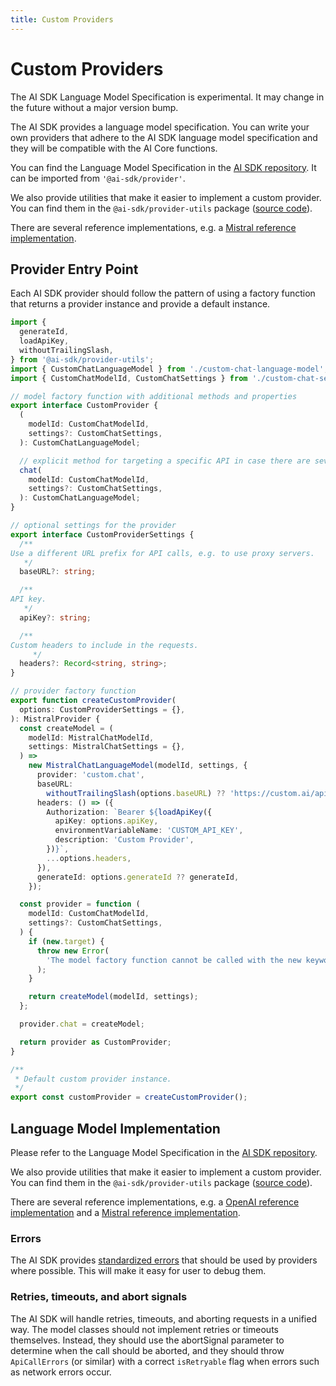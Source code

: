 ```yaml
---
title: Custom Providers
---
```



# Custom Providers

<Callout>
  The AI SDK Language Model Specification is experimental. It may change in the
  future without a major version bump.
</Callout>

The AI SDK provides a language model specification.
You can write your own providers that adhere to the AI SDK language model specification and they will be compatible with the AI Core functions.

You can find the Language Model Specification in the [AI SDK repository](https://github.com/vercel/ai/tree/main/packages/provider/src/language-model/v1).
It can be imported from `'@ai-sdk/provider'`.

We also provide utilities that make it easier to implement a custom provider. You can find them in the `@ai-sdk/provider-utils` package ([source code](https://github.com/vercel/ai/tree/main/packages/provider-utils)).

There are several reference implementations, e.g. a [Mistral reference implementation](https://github.com/vercel/ai/tree/main/packages/mistral).

## Provider Entry Point

Each AI SDK provider should follow the pattern of using a factory function that returns a provider instance
and provide a default instance.

```ts filename="custom-provider.ts"
import {
  generateId,
  loadApiKey,
  withoutTrailingSlash,
} from '@ai-sdk/provider-utils';
import { CustomChatLanguageModel } from './custom-chat-language-model';
import { CustomChatModelId, CustomChatSettings } from './custom-chat-settings';

// model factory function with additional methods and properties
export interface CustomProvider {
  (
    modelId: CustomChatModelId,
    settings?: CustomChatSettings,
  ): CustomChatLanguageModel;

  // explicit method for targeting a specific API in case there are several
  chat(
    modelId: CustomChatModelId,
    settings?: CustomChatSettings,
  ): CustomChatLanguageModel;
}

// optional settings for the provider
export interface CustomProviderSettings {
  /**
Use a different URL prefix for API calls, e.g. to use proxy servers.
   */
  baseURL?: string;

  /**
API key.
   */
  apiKey?: string;

  /**
Custom headers to include in the requests.
     */
  headers?: Record<string, string>;
}

// provider factory function
export function createCustomProvider(
  options: CustomProviderSettings = {},
): MistralProvider {
  const createModel = (
    modelId: MistralChatModelId,
    settings: MistralChatSettings = {},
  ) =>
    new MistralChatLanguageModel(modelId, settings, {
      provider: 'custom.chat',
      baseURL:
        withoutTrailingSlash(options.baseURL) ?? 'https://custom.ai/api/v1',
      headers: () => ({
        Authorization: `Bearer ${loadApiKey({
          apiKey: options.apiKey,
          environmentVariableName: 'CUSTOM_API_KEY',
          description: 'Custom Provider',
        })}`,
        ...options.headers,
      }),
      generateId: options.generateId ?? generateId,
    });

  const provider = function (
    modelId: CustomChatModelId,
    settings?: CustomChatSettings,
  ) {
    if (new.target) {
      throw new Error(
        'The model factory function cannot be called with the new keyword.',
      );
    }

    return createModel(modelId, settings);
  };

  provider.chat = createModel;

  return provider as CustomProvider;
}

/**
 * Default custom provider instance.
 */
export const customProvider = createCustomProvider();
```

## Language Model Implementation

Please refer to the Language Model Specification in the [AI SDK repository](https://github.com/vercel/ai/tree/main/packages/provider/src/language-model/v1).

We also provide utilities that make it easier to implement a custom provider. You can find them in the `@ai-sdk/provider-utils` package ([source code](https://github.com/vercel/ai/tree/main/packages/provider-utils)).

There are several reference implementations, e.g. a [OpenAI reference implementation](https://github.com/vercel/ai/tree/main/packages/openai)
and a [Mistral reference implementation](https://github.com/vercel/ai/tree/main/packages/mistral).

### Errors

The AI SDK provides [standardized errors](https://github.com/vercel/ai/tree/main/packages/provider/src/errors) that should be used by providers where possible.
This will make it easy for user to debug them.

### Retries, timeouts, and abort signals

The AI SDK will handle retries, timeouts, and aborting requests in a unified way.
The model classes should not implement retries or timeouts themselves.
Instead, they should use the abortSignal parameter to determine when the call should be aborted, and they should throw `ApiCallErrors` (or similar)
with a correct `isRetryable` flag when errors such as network errors occur.
